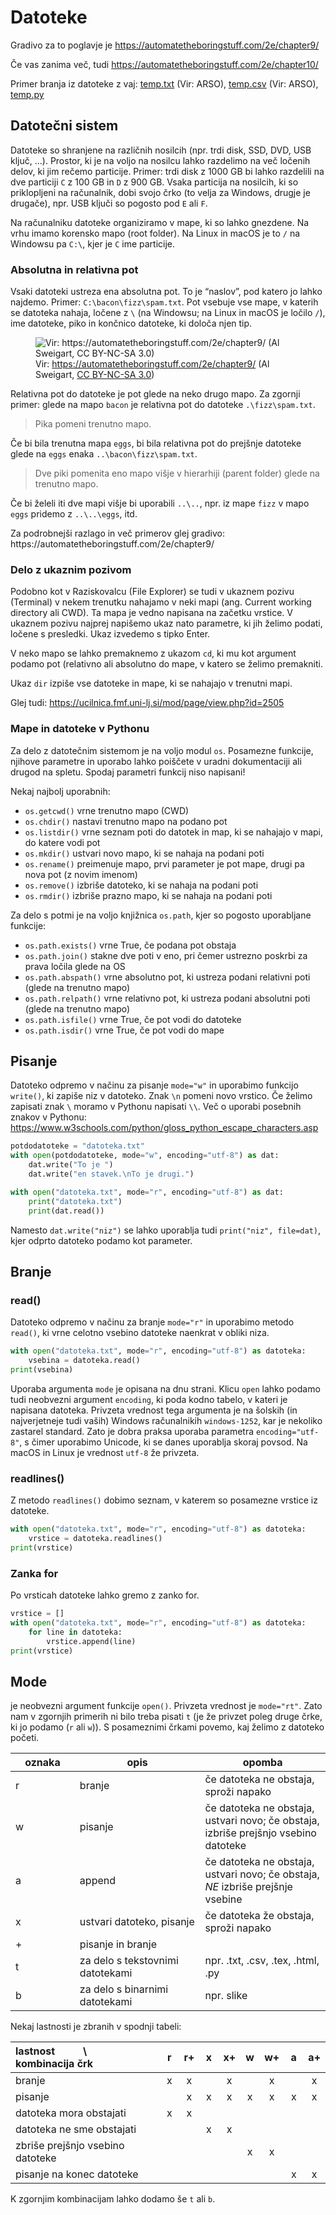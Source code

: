 # Datoteke

Gradivo za to poglavje je
<https://automatetheboringstuff.com/2e/chapter9/>

Če vas zanima več, tudi
<https://automatetheboringstuff.com/2e/chapter10/>

Primer branja iz datoteke z vaj:
[temp.txt](https://storage.rokuk.org/python/temp.txt) (Vir: ARSO),
[temp.csv](https://storage.rokuk.org/python/temp.csv) (Vir: ARSO),
[temp.py](https://storage.rokuk.org/python/temp.py)

## Datotečni sistem

Datoteke so shranjene na različnih nosilcih (npr. trdi disk, SSD, DVD,
USB ključ, ...). Prostor, ki je na voljo na nosilcu lahko razdelimo na
več ločenih delov, ki jim rečemo particije. Primer: trdi disk z 1000 GB
bi lahko razdelili na dve particiji `C` z 100 GB in `D` z 900 GB. Vsaka
particija na nosilcih, ki so priklopljeni na računalnik, dobi svojo črko
(to velja za Windows, drugje je drugače), npr. USB ključi so pogosto pod
`E` ali `F`.

Na računalniku datoteke organiziramo v mape, ki so lahko gnezdene. Na
vrhu imamo korensko mapo (root folder). Na Linux in macOS je to `/` na
Windowsu pa `C:\`, kjer je `C` ime particije.

### Absolutna in relativna pot

Vsaki datoteki ustreza ena absolutna pot. To je "naslov", pod katero jo
lahko najdemo. Primer: `C:\bacon\fizz\spam.txt`. Pot vsebuje vse mape, v
katerih se datoteka nahaja, ločene z `\` (na Windowsu; na Linux in macOS
je ločilo `/`), ime datoteke, piko in končnico datoteke, ki določa njen
tip.

![Vir: <https://automatetheboringstuff.com/2e/chapter9/> (Al Sweigart,
[CC BY-NC-SA
3.0](https://creativecommons.org/licenses/by-nc-sa/3.0/))](./images/paths.jpeg "Primer absolutnih in relativnih poti")

Relativna pot do datoteke je pot glede na neko drugo mapo. Za zgornji
primer: glede na mapo `bacon` je relativna pot do datoteke
`.\fizz\spam.txt`.

> Pika pomeni trenutno mapo.

Če bi bila trenutna mapa `eggs`, bi bila relativna pot do prejšnje
datoteke glede na `eggs` enaka `..\bacon\fizz\spam.txt`.

> Dve piki pomenita eno mapo višje v hierarhiji (parent folder) glede na
> trenutno mapo.

Če bi želeli iti dve mapi višje bi uporabili `..\..`, npr. iz mape
`fizz` v mapo `eggs` pridemo z `..\..\eggs`, itd.

Za podrobnejši razlago in več primerov glej gradivo:
https://automatetheboringstuff.com/2e/chapter9/

### Delo z ukaznim pozivom

Podobno kot v Raziskovalcu (File Explorer) se tudi v ukaznem pozivu
(Terminal) v nekem trenutku nahajamo v neki mapi (ang. Current working
directory ali CWD). Ta mapa je vedno napisana na začetku vrstice. V
ukaznem pozivu najprej napišemo ukaz nato parametre, ki jih želimo
podati, ločene s presledki. Ukaz izvedemo s tipko Enter.

V neko mapo se lahko premaknemo z ukazom `cd`, ki mu kot argument podamo
pot (relativno ali absolutno do mape, v katero se želimo premakniti.

Ukaz `dir` izpiše vse datoteke in mape, ki se nahajajo v trenutni mapi.

Glej tudi: <https://ucilnica.fmf.uni-lj.si/mod/page/view.php?id=2505>

### Mape in datoteke v Pythonu

Za delo z datotečnim sistemom je na voljo modul `os`. Posamezne
funkcije, njihove parametre in uporabo lahko poiščete v uradni
dokumentaciji ali drugod na spletu. Spodaj parametri funkcij niso
napisani!

Nekaj najbolj uporabnih:

-   `os.getcwd()` vrne trenutno mapo (CWD)
-   `os.chdir()` nastavi trenutno mapo na podano pot
-   `os.listdir()` vrne seznam poti do datotek in map, ki se nahajajo v
    mapi, do katere vodi pot
-   `os.mkdir()` ustvari novo mapo, ki se nahaja na podani poti
-   `os.rename()` preimenuje mapo, prvi parameter je pot mape, drugi pa
    nova pot (z novim imenom)
-   `os.remove()` izbriše datoteko, ki se nahaja na podani poti
-   `os.rmdir()` izbriše prazno mapo, ki se nahaja na podani poti

Za delo s potmi je na voljo knjižnica `os.path`, kjer so pogosto
uporabljane funkcije:

-   `os.path.exists()` vrne True, če podana pot obstaja
-   `os.path.join()` stakne dve poti v eno, pri čemer ustrezno poskrbi
    za prava ločila glede na OS
-   `os.path.abspath()` vrne absolutno pot, ki ustreza podani relativni
    poti (glede na trenutno mapo)
-   `os.path.relpath()` vrne relativno pot, ki ustreza podani absolutni
    poti (glede na trenutno mapo)
-   `os.path.isfile()` vrne True, če pot vodi do datoteke
-   `os.path.isdir()` vrne True, če pot vodi do mape

## Pisanje

Datoteko odpremo v načinu za pisanje `mode="w"` in uporabimo funkcijo
`write()`, ki zapiše niz v datoteko. Znak `\n` pomeni novo vrstico. Če
želimo zapisati znak `\` moramo v Pythonu napisati `\\`. Več o uporabi
posebnih znakov v Pythonu:
<https://www.w3schools.com/python/gloss_python_escape_characters.asp>

``` python
potdodatoteke = "datoteka.txt"
with open(potdodatoteke, mode="w", encoding="utf-8") as dat:
    dat.write("To je ")
    dat.write("en stavek.\nTo je drugi.")
```

```python
with open("datoteka.txt", mode="r", encoding="utf-8") as dat:
    print("datoteka.txt")
    print(dat.read())
```

Namesto `dat.write("niz")` se lahko uporablja tudi
`print("niz", file=dat)`, kjer odprto datoteko podamo kot parameter.

## Branje

### read()

Datoteko odpremo v načinu za branje `mode="r"` in uporabimo metodo
`read()`, ki vrne celotno vsebino datoteke naenkrat v obliki niza.

```python
with open("datoteka.txt", mode="r", encoding="utf-8") as datoteka:
    vsebina = datoteka.read()
print(vsebina)
```

Uporaba argumenta `mode` je opisana na dnu strani. Klicu `open` lahko
podamo tudi neobvezni argument `encoding`, ki poda kodno tabelo, v
kateri je napisana datoteka. Privzeta vrednost tega argumenta je na
šolskih (in najverjetneje tudi vaših) Windows računalnikih
`windows-1252`, kar je nekoliko zastarel standard. Zato je dobra praksa
uporaba parametra `encoding="utf-8"`, s čimer uporabimo Unicode, ki se
danes uporablja skoraj povsod. Na macOS in Linux je vrednost `utf-8` že
privzeta.

### readlines()

Z metodo `readlines()` dobimo seznam, v katerem so posamezne vrstice iz
datoteke.

```python
with open("datoteka.txt", mode="r", encoding="utf-8") as datoteka:
    vrstice = datoteka.readlines()
print(vrstice)
```

### Zanka for

Po vrsticah datoteke lahko gremo z zanko for.

```python
vrstice = []
with open("datoteka.txt", mode="r", encoding="utf-8") as datoteka:
    for line in datoteka:
        vrstice.append(line)
print(vrstice)
```

## Mode

je neobvezni argument funkcije `open()`. Privzeta vrednost je
`mode="rt"`. Zato nam v zgornjih primerih ni bilo treba pisati `t` (je
že privzet poleg druge črke, ki jo podamo (`r` ali `w`)). S posameznimi
črkami povemo, kaj želimo z datoteko početi.

| oznaka | opis                             | opomba                                                                              |
|---------------|-----------------------------|-----------------------------|
| r      | branje                           | če datoteka ne obstaja, sproži napako                                               |
| w      | pisanje                          | če datoteka ne obstaja, ustvari novo; če obstaja, izbriše prejšnjo vsebino datoteke |
| a      | append                           | če datoteka ne obstaja, ustvari novo; če obstaja, *NE* izbriše prejšnje vsebine     |
| x      | ustvari datoteko, pisanje        | če datoteka že obstaja, sproži napako                                               |
| \+     | pisanje in branje                |                                                                                     |
| t      | za delo s tekstovnimi datotekami | npr. .txt, .csv, .tex, .html, .py                                                   |
| b      | za delo s binarnimi datotekami   | npr. slike                                                                          |

Nekaj lastnosti je zbranih v spodnji tabeli:

| lastnost     \\     kombinacija črk |  r  | r+  |  x  | x+  |  w  | w+  |  a  | a+  |
|:------------------------------------|:---:|:---:|:---:|:---:|:---:|:---:|:---:|:---:|
| branje                              |  x  |  x  |     |  x  |     |  x  |     |  x  |
| pisanje                             |     |  x  |  x  |  x  |  x  |  x  |  x  |  x  |
| datoteka mora obstajati             |  x  |  x  |     |     |     |     |     |     |
| datoteka ne sme obstajati           |     |     |  x  |  x  |     |     |     |     |
| zbriše prejšnjo vsebino datoteke    |     |     |     |     |  x  |  x  |     |     |
| pisanje na konec datoteke           |     |     |     |     |     |     |  x  |  x  |

K zgornjim kombinacijam lahko dodamo še `t` ali `b`.
